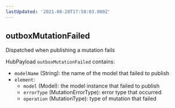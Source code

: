 ```yaml
---
lastUpdated: '2021-08-20T17:58:03.000Z'
---
```

## outboxMutationFailed

Dispatched when publishing a mutation fails

HubPayload `outboxMutationFailed` contains:
- `modelName` (String): the name of the model that failed to publish
- `element`:
    - `model` (Model): the model instance that failed to publish
    - `errorType` (MutationErrorType): error type that occurred
    - `operation` (MutationType): type of mutation that failed
